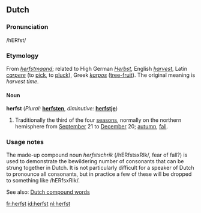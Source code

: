 ==Dutch==

===Pronunciation===
/hERfst/
{{rfap}}

===Etymology===
From ''[[herfstmaand]]''; related to High German ''[[Herbst]]'', English ''[[harvest]]'', Latin ''[[carpere]]'' (to [[pick]], to [[pluck]]), Greek ''[[karpos]]'' ([[tree-fruit]]). The original meaning is ''harvest time''.

====Noun====
'''herfst'''  (''Plural:'' '''[[herfsten]]''', ''diminutive:'' '''[[herfstje]]''')

# Traditionally the third of the four [[season]]s, normally on the northern hemisphere from [[September]] 21 to [[December]] 20; [[autumn]], [[fall]].

===Usage notes===
The made-up compound noun ''herfstschrik'' (/hERfstsxRIk/, fear of fall?) is used to demonstrate the bewildering number of consonants that can be strung together in Dutch. It is not particularly difficult for a speaker of Dutch to pronounce all consonants, but in practice a few of these will be dropped to something like /hERfsxRIk/.

See also: [[Dutch compound words]]

[[fr:herfst]]
[[id:herfst]]
[[nl:herfst]]